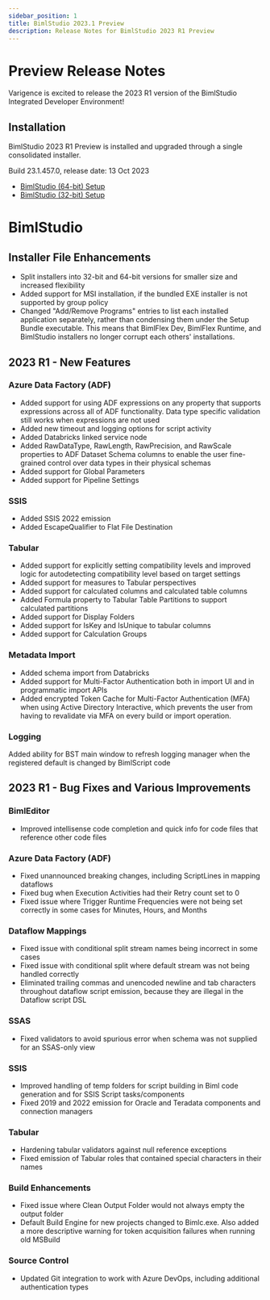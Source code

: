 ---
sidebar_position: 1
title: BimlStudio 2023.1 Preview
description: Release Notes for BimlStudio 2023 R1 Preview
---

# Preview Release Notes

Varigence is excited to release the 2023 R1 version of the BimlStudio Integrated Developer Environment!

## Installation

BimlStudio 2023 R1 Preview is installed and upgraded through a single consolidated installer.

<!--
MANUALLY UPDATE BUILD NUMBER UPON RELEASE
-->

Build 23.1.457.0, release date: 13 Oct 2023

* [BimlStudio (64-bit) Setup](https://varigence.com/downloads/bimlstudiosetup_x64_23.1.457.0.exe)
* [BimlStudio (32-bit) Setup](https://varigence.com/downloads/bimlflexruntimesetup_x86_23.1.457.0.exe)


# BimlStudio

## Installer File Enhancements

* Split installers into 32-bit and 64-bit versions for smaller size and increased flexibility
* Added support for MSI installation, if the bundled EXE installer is not supported by group policy
* Changed "Add/Remove Programs" entries to list each installed application separately, rather than condensing them under the Setup Bundle executable. This means that BimlFlex Dev, BimlFlex Runtime, and BimlStudio installers no longer corrupt each others' installations.

## 2023 R1 - New Features

### Azure Data Factory (ADF)

* Added support for using ADF expressions on any property that supports expressions across all of ADF functionality. Data type specific validation still works when expressions are not used
* Added new timeout and logging options for script activity
* Added Databricks linked service node
* Added RawDataType, RawLength, RawPrecision, and RawScale properties to ADF Dataset Schema columns to enable the user fine-grained control over data types in their physical schemas
* Added support for Global Parameters
* Added support for Pipeline Settings

### SSIS

* Added SSIS 2022 emission
* Added EscapeQualifier to Flat File Destination
 
### Tabular

* Added support for explicitly setting compatibility levels and improved logic for autodetecting compatibility level based on target settings
* Added support for measures to Tabular perspectives
* Added support for calculated columns and calculated table columns
* Added Formula property to Tabular Table Partitions to support calculated partitions
* Added support for Display Folders
* Added support for IsKey and IsUnique to tabular columns
* Added support for Calculation Groups

### Metadata Import

* Added schema import from Databricks
* Added support for Multi-Factor Authentication both in import UI and in programmatic import APIs
* Added encrypted Token Cache for Multi-Factor Authentication (MFA) when using Active Directory Interactive, which prevents the user from having to revalidate via MFA on every build or import operation.

### Logging

Added ability for BST main window to refresh logging manager when the registered default is changed by BimlScript code

## 2023 R1 - Bug Fixes and Various Improvements

### BimlEditor

* Improved intellisense code completion and quick info for code files that reference other code files

### Azure Data Factory (ADF)

* Fixed unannounced breaking changes, including ScriptLines in mapping dataflows
* Fixed bug when Execution Activities had their Retry count set to 0
* Fixed issue where Trigger Runtime Frequencies were not being set correctly in some cases for Minutes, Hours, and Months

### Dataflow Mappings

* Fixed issue with conditional split stream names being incorrect in some cases
* Fixed issue with conditional split where default stream was not being handled correctly
* Eliminated trailing commas and unencoded newline and tab characters throughout dataflow script emission, because they are illegal in the Dataflow script DSL

### SSAS

* Fixed validators to avoid spurious error when schema was not supplied for an SSAS-only view

### SSIS

* Improved handling of temp folders for script building in Biml code generation and for SSIS Script tasks/components
* Fixed 2019 and 2022 emission for Oracle and Teradata components and connection managers

### Tabular

* Hardening tabular validators against null reference exceptions
* Fixed emission of Tabular roles that contained special characters in their names

### Build Enhancements

* Fixed issue where Clean Output Folder would not always empty the output folder
* Default Build Engine for new projects changed to Bimlc.exe. Also added a more descriptive warning for token acquisition failures when running old MSBuild

### Source Control

* Updated Git integration to work with Azure DevOps, including additional authentication types
